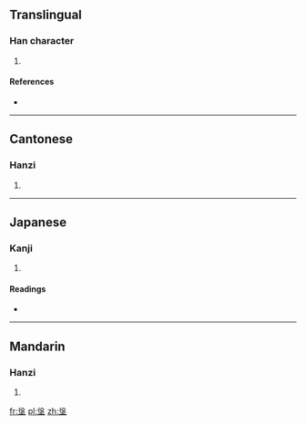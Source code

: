 ==Translingual==

===Han character===
{{Han char|rn=32|rad=土|as=07|sn=10|four=2710<sub>4</sub>|canj=竹水土 (HEG)|ids=⿱[[役]][[土]]}}

# {{defn|Han|sort=土07}}

====References====
* {{Han ref|kx=0229.110|dkj=05099|dj=0465.020|hdz=10445.120|uh=57BC|ud=22460|bh=D151|bd=53585}}

----

==Cantonese==

===Hanzi===
{{yue-hanzi|jyut=[[jik6]]|y=yik6}}

# {{defn|lang=yue|sort=土07}}

----

==Japanese==

===Kanji===
{{ja-kanji|grade=|rs=土07}}

# {{defn|lang=ja|sort=土07}}

====Readings====
* {{ja-readings|on=[[えき]] (eki), [[ゆく]] (yuku)|kun=}}

----

==Mandarin==

===Hanzi===
{{cmn-hanzi|pin=[[yì]] ([[yi4]])|wg=i<sup>4</sup>}}

# {{defn|lang=cmn|sort=土07}}

[[fr:垼]]
[[pl:垼]]
[[zh:垼]]